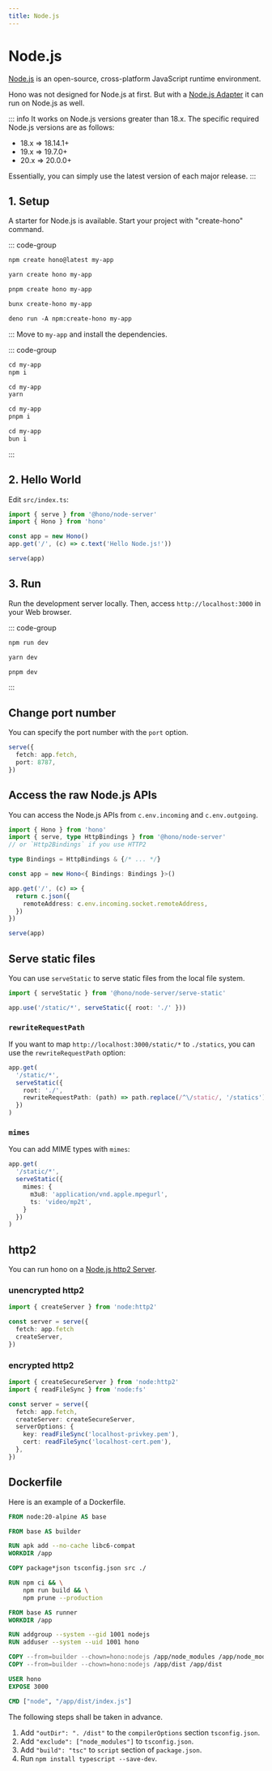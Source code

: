 ```yaml
---
title: Node.js
---
```


# Node.js

[Node.js](https://nodejs.org/) is an open-source, cross-platform JavaScript runtime environment.

Hono was not designed for Node.js at first. But with a [Node.js Adapter](https://github.com/honojs/node-server) it can run on Node.js as well.

::: info
It works on Node.js versions greater than 18.x. The specific required Node.js versions are as follows:

- 18.x => 18.14.1+
- 19.x => 19.7.0+
- 20.x => 20.0.0+

Essentially, you can simply use the latest version of each major release.
:::

## 1. Setup

A starter for Node.js is available.
Start your project with "create-hono" command.

::: code-group

```txt [npm]
npm create hono@latest my-app
```

```txt [yarn]
yarn create hono my-app
```

```txt [pnpm]
pnpm create hono my-app
```

```txt [bun]
bunx create-hono my-app
```

```txt [deno]
deno run -A npm:create-hono my-app
```

:::
Move to `my-app` and install the dependencies.

::: code-group

```txt [npm]
cd my-app
npm i
```

```txt [yarn]
cd my-app
yarn
```

```txt [pnpm]
cd my-app
pnpm i
```

```txt [bun]
cd my-app
bun i
```

:::

## 2. Hello World

Edit `src/index.ts`:

```ts
import { serve } from '@hono/node-server'
import { Hono } from 'hono'

const app = new Hono()
app.get('/', (c) => c.text('Hello Node.js!'))

serve(app)
```

## 3. Run

Run the development server locally. Then, access `http://localhost:3000` in your Web browser.

::: code-group

```txt [npm]
npm run dev
```

```txt [yarn]
yarn dev
```

```txt [pnpm]
pnpm dev
```

:::

## Change port number

You can specify the port number with the `port` option.

```ts
serve({
  fetch: app.fetch,
  port: 8787,
})
```

## Access the raw Node.js APIs

You can access the Node.js APIs from `c.env.incoming` and `c.env.outgoing`.

```ts
import { Hono } from 'hono'
import { serve, type HttpBindings } from '@hono/node-server'
// or `Http2Bindings` if you use HTTP2

type Bindings = HttpBindings & {/* ... */}

const app = new Hono<{ Bindings: Bindings }>()

app.get('/', (c) => {
  return c.json({
    remoteAddress: c.env.incoming.socket.remoteAddress,
  })
})

serve(app)
```

## Serve static files

You can use `serveStatic` to serve static files from the local file system.

```ts
import { serveStatic } from '@hono/node-server/serve-static'

app.use('/static/*', serveStatic({ root: './' }))
```

### `rewriteRequestPath`

If you want to map `http://localhost:3000/static/*` to `./statics`, you can use the `rewriteRequestPath` option:

```ts
app.get(
  '/static/*',
  serveStatic({
    root: './',
    rewriteRequestPath: (path) => path.replace(/^\/static/, '/statics'),
  })
)
```

### `mimes`

You can add MIME types with `mimes`:

```ts
app.get(
  '/static/*',
  serveStatic({
    mimes: {
      m3u8: 'application/vnd.apple.mpegurl',
      ts: 'video/mp2t',
    }
  })
)
```

## http2

You can run hono on a [Node.js http2 Server](https://nodejs.org/api/http2.html).

### unencrypted http2

```ts
import { createServer } from 'node:http2'

const server = serve({
  fetch: app.fetch
  createServer,
})
```

### encrypted http2

```ts
import { createSecureServer } from 'node:http2'
import { readFileSync } from 'node:fs'

const server = serve({
  fetch: app.fetch,
  createServer: createSecureServer,
  serverOptions: {
    key: readFileSync('localhost-privkey.pem'),
    cert: readFileSync('localhost-cert.pem'),
  },
})
```

## Dockerfile
Here is an example of a Dockerfile.

```dockerfile
FROM node:20-alpine AS base

FROM base AS builder

RUN apk add --no-cache libc6-compat
WORKDIR /app

COPY package*json tsconfig.json src ./

RUN npm ci && \
    npm run build && \
    npm prune --production

FROM base AS runner
WORKDIR /app

RUN addgroup --system --gid 1001 nodejs
RUN adduser --system --uid 1001 hono

COPY --from=builder --chown=hono:nodejs /app/node_modules /app/node_modules
COPY --from=builder --chown=hono:nodejs /app/dist /app/dist

USER hono
EXPOSE 3000

CMD ["node", "/app/dist/index.js"]
```

The following steps shall be taken in advance.

1. Add `"outDir": ". /dist"` to the `compilerOptions` section `tsconfig.json`.
2. Add `"exclude": ["node_modules"]` to `tsconfig.json`.
3. Add `"build": "tsc"` to `script` section of `package.json`.
4. Run `npm install typescript --save-dev`.
